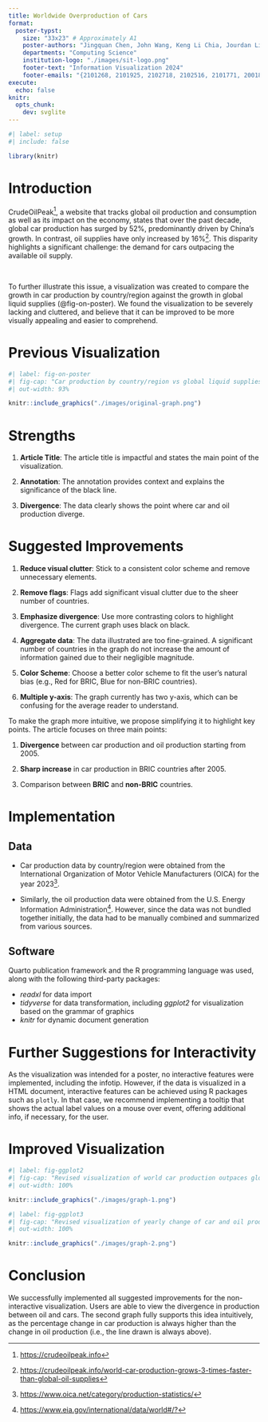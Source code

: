 ```yaml
---
title: Worldwide Overproduction of Cars
format:
  poster-typst: 
    size: "33x23" # Approximately A1
    poster-authors: "Jingquan Chen, John Wang, Keng Li Chia, Jourdan Lim, Perpetua Raj, Joey Tan"
    departments: "Computing Science"
    institution-logo: "./images/sit-logo.png"
    footer-text: "Information Visualization 2024"
    footer-emails: "{2101268, 2101925, 2102718, 2102516, 2101771, 2001885}"
execute:
  echo: false
knitr:
  opts_chunk:
    dev: svglite
---
```


```r
#| label: setup
#| include: false

library(knitr)
```

# Introduction

CrudeOilPeak[^1], a website that tracks global oil production and consumption as well as its impact on the economy, states that over the past decade, global car production has surged by 52%, predominantly driven by China's growth. In contrast, oil supplies have only increased by 16%[^2]. This disparity highlights a significant challenge: the demand for cars outpacing the available oil supply.

&nbsp;

To further illustrate this issue, a visualization was created to compare the growth in car production by country/region against the growth in global liquid supplies (@fig-on-poster). We found the visualization to be severely lacking and cluttered, and believe that it can be improved to be more visually appealing and easier to comprehend.

[^1]: <https://crudeoilpeak.info>

[^2]: <https://crudeoilpeak.info/world-car-production-grows-3-times-faster-than-global-oil-supplies>

# Previous Visualization

```r
#| label: fig-on-poster
#| fig-cap: "Car production by country/region vs global liquid supplies"
#| out-width: 93%

knitr::include_graphics("./images/original-graph.png")
```

# Strengths

1.  **Article Title**: The article title is impactful and states the main point of the visualization.

2.  **Annotation**: The annotation provides context and explains the significance of the black line.

3.  **Divergence**: The data clearly shows the point where car and oil production diverge.

# Suggested Improvements

1.  **Reduce visual clutter**: Stick to a consistent color scheme and remove unnecessary elements.

2.  **Remove flags**: Flags add significant visual clutter due to the sheer number of countries.

3.  **Emphasize divergence**: Use more contrasting colors to highlight divergence. The current graph uses black on black.

4.  **Aggregate data**: The data illustrated are too fine-grained. A significant number of countries in the graph do not increase the amount of information gained due to their negligible magnitude.

5.  **Color Scheme**: Choose a better color scheme to fit the user's natural bias (e.g., Red for BRIC, Blue for non-BRIC countries).

6.  **Multiple y-axis**: The graph currently has two y-axis, which can be confusing for the average reader to understand.

To make the graph more intuitive, we propose simplifying it to highlight key points. The article focuses on three main points:

1.  **Divergence** between car production and oil production starting from 2005.

2.  **Sharp increase** in car production in BRIC countries after 2005.

3.  Comparison between **BRIC** and **non-BRIC** countries.

# Implementation

## Data

-   Car production data by country/region were obtained from the International Organization of Motor Vehicle Manufacturers (OICA) for the year 2023[^3].

-   Similarly, the oil production data were obtained from the U.S. Energy Information Administration[^4]. However, since the data was not bundled together initially, the data had to be manually combined and summarized from various sources.

[^3]: <https://www.oica.net/category/production-statistics/>

[^4]: <https://www.eia.gov/international/data/world#/?>

## Software

Quarto publication framework and the R programming language was used, along with the following third-party packages:

-   *readxl* for data import
-   *tidyverse* for data transformation, including *ggplot2* for visualization based on the grammar of graphics
-   *knitr* for dynamic document generation

# Further Suggestions for Interactivity

As the visualization was intended for a poster, no interactive features were implemented, including the infotip. However, if the data is visualized in a HTML document, interactive features can be achieved using R packages such as `plotly`. In that case, we recommend implementing a tooltip that shows the actual label values on a mouse over event, offering additional info, if necessary, for the user.

# Improved Visualization

```r
#| label: fig-ggplot2
#| fig-cap: "Revised visualization of world car production outpaces global oil supplies"
#| out-width: 100%

knitr::include_graphics("./images/graph-1.png")

```

```r
#| label: fig-ggplot3
#| fig-cap: "Revised visualization of yearly change of car and oil production"
#| out-width: 100%

knitr::include_graphics("./images/graph-2.png")

```

# Conclusion

We successfully implemented all suggested improvements for the non-interactive visualization. Users are able to view the divergence in production between oil and cars. The second graph fully supports this idea intuitively, as the percentage change in car production is always higher than the change in oil production (i.e., the line drawn is always above).
